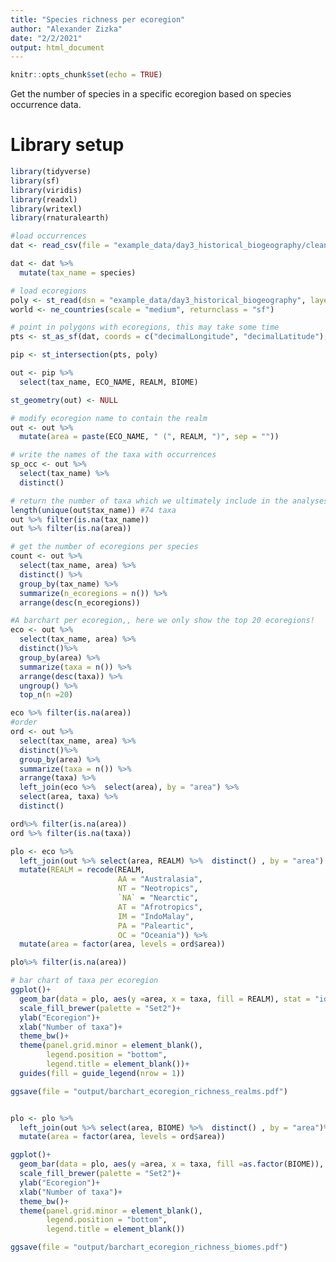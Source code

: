 ```yaml
---
title: "Species richness per ecoregion"
author: "Alexander Zizka"
date: "2/2/2021"
output: html_document
---
```


```r
knitr::opts_chunk$set(echo = TRUE)
```

Get the number of species in a specific ecoregion based on species occurrence data. 
 
 
# Library setup
```r
library(tidyverse)
library(sf)
library(viridis)
library(readxl)
library(writexl)
library(rnaturalearth)
```
 
```r
#load occurrences
dat <- read_csv(file = "example_data/day3_historical_biogeography/cleaned_occurrences_bombacoideae.csv")

dat <- dat %>%
  mutate(tax_name = species)

# load ecoregions
poly <- st_read(dsn = "example_data/day3_historical_biogeography", layer = "wwf_terr_ecos")
world <- ne_countries(scale = "medium", returnclass = "sf")

# point in polygons with ecoregions, this may take some time
pts <- st_as_sf(dat, coords = c("decimalLongitude", "decimalLatitude"), crs = st_crs(world))

pip <- st_intersection(pts, poly)

out <- pip %>%
  select(tax_name, ECO_NAME, REALM, BIOME)

st_geometry(out) <- NULL

# modify ecoregion name to contain the realm
out <- out %>%
  mutate(area = paste(ECO_NAME, " (", REALM, ")", sep = ""))

# write the names of the taxa with occurrences
sp_occ <- out %>%
  select(tax_name) %>%
  distinct() 

# return the number of taxa which we ultimately include in the analyses
length(unique(out$tax_name)) #74 taxa
out %>% filter(is.na(tax_name))
out %>% filter(is.na(area))

# get the number of ecoregions per species
count <- out %>%
  select(tax_name, area) %>%
  distinct() %>%
  group_by(tax_name) %>%
  summarize(n_ecoregions = n()) %>%
  arrange(desc(n_ecoregions))

#A barchart per ecoregion,, here we only show the top 20 ecoregions!
eco <- out %>%
  select(tax_name, area) %>%
  distinct()%>%
  group_by(area) %>%
  summarize(taxa = n()) %>%
  arrange(desc(taxa)) %>%
  ungroup() %>%
  top_n(n =20)

eco %>% filter(is.na(area))
#order
ord <- out %>%
  select(tax_name, area) %>%
  distinct()%>%
  group_by(area) %>%
  summarize(taxa = n()) %>%
  arrange(taxa) %>%
  left_join(eco %>%  select(area), by = "area") %>%
  select(area, taxa) %>%
  distinct()

ord%>% filter(is.na(area))
ord %>% filter(is.na(taxa))

plo <- eco %>%
  left_join(out %>% select(area, REALM) %>%  distinct() , by = "area") %>%
  mutate(REALM = recode(REALM,
                        AA = "Australasia",
                        NT = "Neotropics",
                        `NA` = "Nearctic",
                        AT = "Afrotropics",
                        IM = "IndoMalay",
                        PA = "Paleartic",
                        OC = "Oceania")) %>%
  mutate(area = factor(area, levels = ord$area))

plo%>% filter(is.na(area))

# bar chart of taxa per ecoregion
ggplot()+
  geom_bar(data = plo, aes(y =area, x = taxa, fill = REALM), stat = "identity", color = "black")+
  scale_fill_brewer(palette = "Set2")+
  ylab("Ecoregion")+
  xlab("Number of taxa")+
  theme_bw()+
  theme(panel.grid.minor = element_blank(),
        legend.position = "bottom",
        legend.title = element_blank())+
  guides(fill = guide_legend(nrow = 1))

ggsave(file = "output/barchart_ecoregion_richness_realms.pdf")


plo <- plo %>%
  left_join(out %>% select(area, BIOME) %>%  distinct() , by = "area")%>%
  mutate(area = factor(area, levels = ord$area)) 

ggplot()+
  geom_bar(data = plo, aes(y =area, x = taxa, fill =as.factor(BIOME)), stat = "identity", color = "black")+
  scale_fill_brewer(palette = "Set2")+
  ylab("Ecoregion")+
  xlab("Number of taxa")+
  theme_bw()+
  theme(panel.grid.minor = element_blank(),
        legend.position = "bottom",
        legend.title = element_blank())

ggsave(file = "output/barchart_ecoregion_richness_biomes.pdf")
 ```